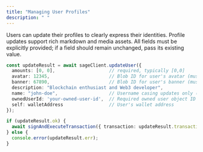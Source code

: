 ```yaml
---
title: "Managing User Profiles"
description: " "
---
```


Users can update their profiles to clearly express their identities. Profile updates support rich markdown and media assets. All fields must be explicitly provided; if a field should remain unchanged, pass its existing value.

```typescript
const updateResult = await sageClient.updateUser({
  amounts: [0, 0],                    // required, typically [0,0]
  avatar: 12345,                      // Blob ID for user's avatar (must be an ID, not a URL)
  banner: 67890,                      // Blob ID for user's banner (must be an ID, not a URL)
  description: "Blockchain enthusiast and Web3 developer",
  name: "john-doe",                   // Username casing updates only (no new names)
  ownedUserId: 'your-owned-user-id',  // Required owned user object ID
  self: walletAddress                 // User's wallet address
});

if (updateResult.ok) {
  await signAndExecuteTransaction({ transaction: updateResult.transaction });
} else {
  console.error(updateResult.err);
}
```